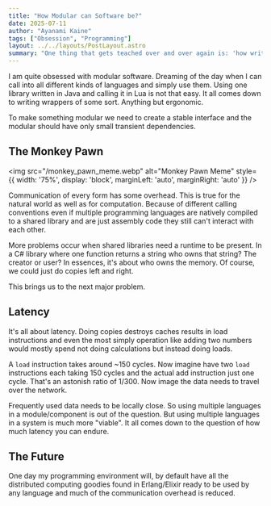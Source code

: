 ```yaml
---
title: "How Modular can Software be?"
date: 2025-07-11
author: "Ayanami Kaine"
tags: ["Obsession", "Programming"]
layout: ../../layouts/PostLayout.astro
summary: "One thing that gets teached over and over again is: 'how write modular software'. But how modular can we be?"
---
```


I am quite obsessed with modular software. Dreaming of the day when I can call into all different kinds of languages and simply use them. Using one library written in
Java and calling it in Lua is not that easy. It all comes down to writing wrappers of some sort. Anything but ergonomic.

To make something modular we need to create a stable interface and the modular should have only small transient dependencies.

## The Monkey Pawn

<img
  src="/monkey_pawn_meme.webp"
  alt="Monkey Pawn Meme"
  style={{
    width: '75%',
    display: 'block',
    marginLeft: 'auto',
    marginRight: 'auto'
  }}
/>

Communication of every form has some overhead. This is true for the natural world as well as for computation. Because of different calling conventions even if multiple programming languages are natively compiled to a shared library and are just assembly code they still can't interact with each other. 

More problems occur when shared libraries need a runtime to be present. In a C# library where one function returns a string who owns that string? The creator or user? In essences, it's about who owns the memory. Of course, we could just do copies left and right. 

This brings us to the next major problem.

## Latency

It's all about latency. Doing copies destroys caches results in load instructions and even the most simply operation like adding two numbers would mostly spend not doing calculations but instead doing loads.

A `load` instruction takes around ~150 cycles. Now imagine have two `load` instructions each taking 150 cycles and the actual add instruction just one cycle. That's an astonish ratio of 1/300. Now image the data needs to travel over the network.

Frequently used data needs to be locally close. So using multiple languages in a module/component is out of the question. But using multiple languages in a system is much more "viable". It all comes down to the question of how much latency you can endure. 

## The Future

One day my programming environment will, by default have all the distributed computing goodies found in Erlang/Elixir ready to be used by any language and much of the communication overhead is reduced.